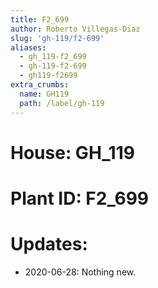 ```yaml
---
title: F2_699
author: Roberto Villegas-Diaz
slug: 'gh-119/f2-699'
aliases:
  - gh_119-f2_699
  - gh-119-f2-699
  - gh119-f2699
extra_crumbs:
  name: GH119
  path: /label/gh-119
---
```


# **House**: GH_119
# **Plant ID**: F2_699
# **Updates**: 
 - 2020-06-28: Nothing new.
